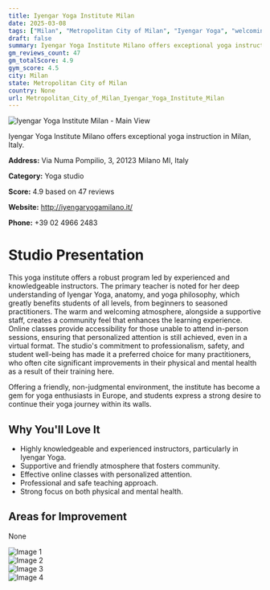 ```yaml
---
title: Iyengar Yoga Institute Milan
date: 2025-03-08
tags: ["Milan", "Metropolitan City of Milan", "Iyengar Yoga", "welcoming", "professional", "Milan"]  
draft: false
summary: Iyengar Yoga Institute Milano offers exceptional yoga instruction in Milan, Italy.
gm_reviews_count: 47
gm_totalScore: 4.9
gym_score: 4.5
city: Milan
state: Metropolitan City of Milan
country: None
url: Metropolitan_City_of_Milan_Iyengar_Yoga_Institute_Milan
---
```


<div className="aspect-[16/9] relative my-8">
  <img 
    src="https://lh5.googleusercontent.com/p/AF1QipOaIvbGnu-qx7QEqeo-95hH2zeMZzZ4AElsvZ6z=w1920-h1080-k-no"
    alt="Iyengar Yoga Institute Milan - Main View"
    className="object-cover absolute inset-0 w-full h-full rounded-lg"
  />
</div>

Iyengar Yoga Institute Milano offers exceptional yoga instruction in Milan, Italy.

**Address:** Via Numa Pompilio, 3, 20123 Milano MI, Italy

**Category:** Yoga studio

**Score:** 4.9 based on 47 reviews

**Website:** http://iyengaryogamilano.it/

**Phone:** +39 02 4966 2483

# Studio Presentation

This yoga institute offers a robust program led by experienced and knowledgeable instructors. The primary teacher is noted for her deep understanding of Iyengar Yoga, anatomy, and yoga philosophy, which greatly benefits students of all levels, from beginners to seasoned practitioners. The warm and welcoming atmosphere, alongside a supportive staff, creates a community feel that enhances the learning experience. Online classes provide accessibility for those unable to attend in-person sessions, ensuring that personalized attention is still achieved, even in a virtual format. The studio's commitment to professionalism, safety, and student well-being has made it a preferred choice for many practitioners, who often cite significant improvements in their physical and mental health as a result of their training here.

Offering a friendly, non-judgmental environment, the institute has become a gem for yoga enthusiasts in Europe, and students express a strong desire to continue their yoga journey within its walls.

## Why You'll Love It

- Highly knowledgeable and experienced instructors, particularly in Iyengar Yoga.
- Supportive and friendly atmosphere that fosters community.
- Effective online classes with personalized attention.
- Professional and safe teaching approach.
- Strong focus on both physical and mental health.

## Areas for Improvement

None

<div className="grid grid-cols-1 xl:grid-cols-2 gap-4 my-8">
<div className="aspect-[4/3] relative"><img src="https://lh5.googleusercontent.com/p/AF1QipMZwZe_jHG2l13BY7-SaIV-uZ44IuHzpJJ-iGE4=w1920-h1080-k-no" alt="Image 1" className="object-cover absolute inset-0 w-full h-full rounded-lg" /></div>
<div className="aspect-[4/3] relative"><img src="https://lh5.googleusercontent.com/p/AF1QipO0z2AxGZW05wpIGL34xSQcYlT8Wqlz3-s6Jjqp=w1920-h1080-k-no" alt="Image 2" className="object-cover absolute inset-0 w-full h-full rounded-lg" /></div>
<div className="aspect-[4/3] relative"><img src="https://lh5.googleusercontent.com/p/AF1QipP--a2C1dRov4TEYqniFVlbJaK5UfQiGS1MDFR8=w1920-h1080-k-no" alt="Image 3" className="object-cover absolute inset-0 w-full h-full rounded-lg" /></div>
<div className="aspect-[4/3] relative"><img src="https://lh5.googleusercontent.com/p/AF1QipNVcpocbjmasFjtOe7eBDpB8VjhndlJdj9Dfvz6=w1920-h1080-k-no" alt="Image 4" className="object-cover absolute inset-0 w-full h-full rounded-lg" /></div>
</div>